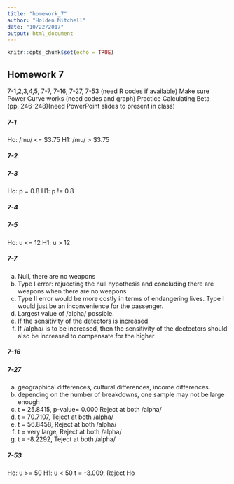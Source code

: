 ```yaml
---
title: "homework_7"
author: "Holden Mitchell"
date: "10/22/2017"
output: html_document
---
```


```r
knitr::opts_chunk$set(echo = TRUE)
```

## Homework 7

7-1,2,3,4,5, 7-7, 7-16, 7-27, 7-53 (need R codes if available)
Make sure Power Curve works (need codes and graph)
Practice Calculating Beta (pp. 246-248)(need PowerPoint slides to present in class)

##### 7-1

Ho: /mu/ <= $3.75
H1: /mu/ > $3.75

##### 7-2

##### 7-3

Ho: p = 0.8
H1: p != 0.8

##### 7-4

##### 7-5

Ho: u <= 12
H1: u > 12

##### 7-7

a. Null, there are no weapons
b. Type I error: rejuecting the null hypothesis and concluding there are weapons when there are no weapons
c. Type II error would be more costly in terms of endangering lives. Type I would just be an inconvenience for the passenger.
d. Largest value of /alpha/ possible.
e. If the sensitivity of the detectors is increased
f. If /alpha/ is to be increased, then the sensitivity of the dectectors should also be increased to compensate for the higher

##### 7-16

##### 7-27

a. geographical differences, cultural differences, income differences.
b. depending on the number of breakdowns, one sample may not be large enough
c. t = 25.8415, p-value= 0.000 Reject at both /alpha/
d. t = 70.7107, Teject at both /alpha/
e. t = 56.8458, Reject at both /alpha/
f. t = very large, Reject at both /alpha/
g. t = -8.2292, Teject at both /alpha/

##### 7-53

Ho: u >= 50
H1: u < 50
t = -3.009, Reject Ho